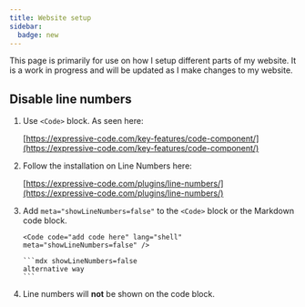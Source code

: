 ```yaml
---
title: Website setup
sidebar:
  badge: new
---
```


This page is primarily for use on how I setup different parts of my website. It is a work in progress and will be updated as I make changes to my website.

## Disable line numbers


<Steps>

1. Use `<Code>` block. As seen here:

   [https://expressive-code.com/key-features/code-component/](https://expressive-code.com/key-features/code-component/)

2. Follow the installation on Line Numbers here:

   [https://expressive-code.com/plugins/line-numbers/](https://expressive-code.com/plugins/line-numbers/)

3. Add `meta="showLineNumbers=false"` to the `<Code>` block or the Markdown code block.

   ```mdx showLineNumbers=false
   <Code code="add code here" lang="shell" meta="showLineNumbers=false" />
   ```

   ````mdx showLineNumbers=false
   ```mdx showLineNumbers=false
   alternative way
   ```
   ````

4. Line numbers will **not** be shown on the code block.

</Steps>
